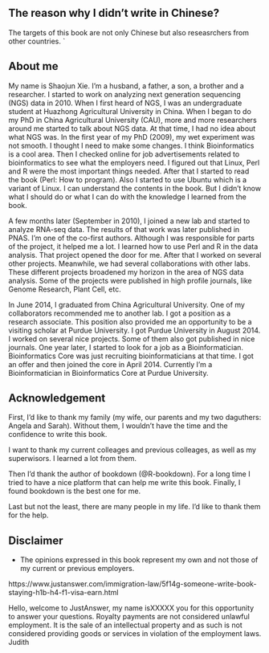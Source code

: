 
## The reason why I didn’t write in Chinese? {-}

The targets of this book are not only Chinese but also reseasrchers from other countries. 
`

## About me {-}

My name is Shaojun Xie. I’m a husband, a father, a son, a brother and a researcher. I started to work on analyzing next generation sequencing (NGS) data in 2010. When I first heard of NGS, I was an undergraduate student at Huazhong Agricultural University in China.  When I began to do my PhD in China Agricultural University (CAU), more and more researchers around me started to talk about NGS data. At that time, I had no idea about what NGS was. In the first year of my PhD (2009), my wet experiment was not smooth. I thought I need to make some changes. I think Bioinformatics is a cool area. Then I checked online for job advertisements related to bioinformatics to see what the employers need. I figured out that Linux, Perl and R were the most important things needed. After that I started to read the book (Perl: How to program). Also I started to use Ubuntu which is a variant of Linux. I can understand the contents in the book. But I didn’t know what I should do or what I can do with the knowledge I learned from the book. 

A few months later (September in 2010), I joined a new lab and started to analyze RNA-seq data. The results of that work was later published in PNAS. I’m one of the co-first authors. Although I was responsible for parts of the project, it helped me a lot. I learned how to use Perl and R in the data analysis. That project opened the door for me. After that I worked on several other projects. Meanwhile, we had several collaborations with other labs. These different projects broadened my horizon in the area of NGS data analysis. Some of the projects were published in high profile journals, like Genome Research, Plant Cell, etc. 

In June 2014, I graduated from China Agricultural University. One of my collaborators recommended me to another lab. I got a position as a research associate. This position also provided me an opportunity to be a visiting scholar at Purdue University. I got Purdue University in August 2014. I worked on several nice projects. Some of them also got published in nice journals. One year later, I started to look for a job as a Bioinformatician. Bioinformatics Core was just recruiting bioinformaticians at that time. I got an offer and then joined the core in April 2014. Currently I’m a Bioinformatician in Bioinformatics Core at Purdue University. 

## Acknowledgement {-}

First, I'd like to thank my family (my wife, our parents and my two daguthers: Angela and Sarah). Without them, I wouldn't have the time and the confidence to write this book.

I want to thank my current colleages and previous colleages, as well as my superwisors. I learned a lot from them. 

Then I'd thank the author of bookdown (@R-bookdown). For a long time I tried to have a nice platform that can help me write this book. Finally, I found bookdown is the best one for me. 

Last but not the least, there are many people in my life. I'd like to thank them for the help.

## Disclaimer {-}

* The opinions expressed in this book represent my own and not those of my current or previous employers.



https://www.justanswer.com/immigration-law/5f14g-someone-write-book-staying-h1b-h4-f1-visa-earn.html

Hello, welcome to JustAnswer, my name isXXXXX you for this opportunity to answer your questions.
Royalty payments are not considered unlawful employment. It is the sale of an intellectual property and as such is not considered providing goods or services in violation of the employment laws.
Judith
